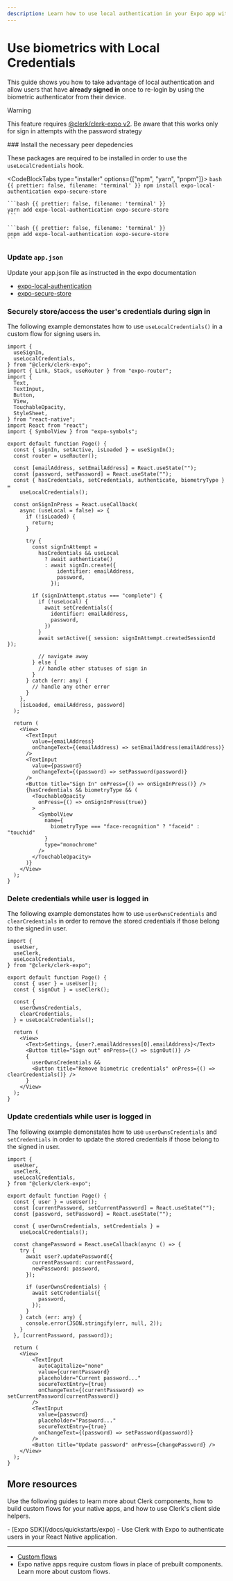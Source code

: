 ```yaml
---
description: Learn how to use local authentication in your Expo app with Clerk.
---
```


# Use biometrics with Local Credentials

This guide shows you how to take advantage of local authentication and allow users that have **already signed in** once to re-login by using the biometric authenticator from their device.

> [!WARNING]
> This feature requires [@clerk/clerk-expo v2](/docs/upgrade-guides/expo-v2/upgrade).
> Be aware that this works only for sign in attempts with the password strategy

<Steps>
  ### Install the necessary peer depedencies

  These packages are required to be installed in order to use the `useLocalCredentials` hook.

  <CodeBlockTabs type="installer" options={["npm", "yarn", "pnpm"]}>
    ```bash {{ prettier: false, filename: 'terminal' }}
    npm install expo-local-authentication expo-secure-store
    ```

    ```bash {{ prettier: false, filename: 'terminal' }}
    yarn add expo-local-authentication expo-secure-store
    ```

    ```bash {{ prettier: false, filename: 'terminal' }}
    pnpm add expo-local-authentication expo-secure-store
    ```
  </CodeBlockTabs>

  ### Update `app.json`
  Update your app.json file as instructed in the expo documentation
  - [expo-local-authentication](https://docs.expo.dev/versions/latest/sdk/local-authentication/#configuration-in-appjsonappconfigjs)
  - [expo-secure-store](https://docs.expo.dev/versions/latest/sdk/securestore/#configuration-in-appjsonappconfigjs)


  ### Securely store/access the user's credentials during sign in

  The following example demonstates how to use `useLocalCredentials()` in a custom flow for signing users in.

  ```tsx {{ filename: '/app/sign-in.tsx' }}
  import {
    useSignIn,
    useLocalCredentials,
  } from "@clerk/clerk-expo";
  import { Link, Stack, useRouter } from "expo-router";
  import {
    Text,
    TextInput,
    Button,
    View,
    TouchableOpacity,
    StyleSheet,
  } from "react-native";
  import React from "react";
  import { SymbolView } from "expo-symbols";

  export default function Page() {
    const { signIn, setActive, isLoaded } = useSignIn();
    const router = useRouter();

    const [emailAddress, setEmailAddress] = React.useState("");
    const [password, setPassword] = React.useState("");
    const { hasCredentials, setCredentials, authenticate, biometryType } =
      useLocalCredentials();

    const onSignInPress = React.useCallback(
      async (useLocal = false) => {
        if (!isLoaded) {
          return;
        }

        try {
          const signInAttempt =
            hasCredentials && useLocal
              ? await authenticate()
              : await signIn.create({
                  identifier: emailAddress,
                  password,
                });

          if (signInAttempt.status === "complete") {
            if (!useLocal) {
              await setCredentials({
                identifier: emailAddress,
                password,
              })
            }
            await setActive({ session: signInAttempt.createdSessionId });

            // navigate away
          } else {
            // handle other statuses of sign in 
          }
        } catch (err: any) {
          // handle any other error
        }
      },
      [isLoaded, emailAddress, password]
    );

    return (
      <View>
        <TextInput
          value={emailAddress}
          onChangeText={(emailAddress) => setEmailAddress(emailAddress)}
        />
        <TextInput
          value={password}
          onChangeText={(password) => setPassword(password)}
        />
        <Button title="Sign In" onPress={() => onSignInPress()} />
        {hasCredentials && biometryType && (
          <TouchableOpacity
            onPress={() => onSignInPress(true)}
          >
            <SymbolView
              name={
                biometryType === "face-recognition" ? "faceid" : "touchid"
              }
              type="monochrome"
            />
          </TouchableOpacity>
        )}
      </View>
    );
  }
  ```

  ### Delete credentials while user is logged in

  The following example demonstates how to use `userOwnsCredentials` and `clearCredentials` in order to remove the stored credentials if those belong to the signed in user.
    
  ```tsx {{ filename: '/app/user.tsx' }}
  import { 
    useUser, 
    useClerk, 
    useLocalCredentials,
  } from "@clerk/clerk-expo";
  
  export default function Page() {
    const { user } = useUser();
    const { signOut } = useClerk();
  
    const {
      userOwnsCredentials,
      clearCredentials,
    } = useLocalCredentials();
  
    return (
      <View>
        <Text>Settings, {user?.emailAddresses[0].emailAddress}</Text>
        <Button title="Sign out" onPress={() => signOut()} />
        {
          userOwnsCredentials &&
          <Button title="Remove biometric credentials" onPress={() => clearCredentials()} />
        }
      </View>
    );
  }
  ```

  ### Update credentials while user is logged in

  The following example demonstates how to use `userOwnsCredentials` and `setCredentials` in order to update the stored credentials if those belong to the signed in user.
    
  ```tsx {{ filename: '/app/update-user.tsx' }}
  import { 
    useUser, 
    useClerk, 
    useLocalCredentials,
  } from "@clerk/clerk-expo";
  
  export default function Page() {
    const { user } = useUser();
    const [currentPassword, setCurrentPassword] = React.useState("");
    const [password, setPassword] = React.useState("");
  
    const { userOwnsCredentials, setCredentials } =
      useLocalCredentials();
  
    const changePassword = React.useCallback(async () => {
      try {
        await user?.updatePassword({
          currentPassword: currentPassword,
          newPassword: password,
        });
  
        if (userOwnsCredentials) {
          await setCredentials({
            password,
          });
        }
      } catch (err: any) {
        console.error(JSON.stringify(err, null, 2));
      }
    }, [currentPassword, password]);
  
    return (
      <View>
          <TextInput
            autoCapitalize="none"
            value={currentPassword}
            placeholder="Current password..."
            secureTextEntry={true}
            onChangeText={(currentPassword) => setCurrentPassword(currentPassword)}
          />
          <TextInput
            value={password}
            placeholder="Password..."
            secureTextEntry={true}
            onChangeText={(password) => setPassword(password)}
          />
          <Button title="Update password" onPress={changePassword} />
      </View>
    );
  }
  ```

</Steps>

## More resources

Use the following guides to learn more about Clerk components, how to build custom flows for your native apps, and how to use Clerk's client side helpers.

<Cards>
  - [Expo SDK](/docs/quickstarts/expo)
  - Use Clerk with Expo to authenticate users in your React Native application.

  ---

  - [Custom flows](/docs/custom-flows/overview)
  - Expo native apps require custom flows in place of prebuilt components. Learn more about custom flows.
</Cards>
